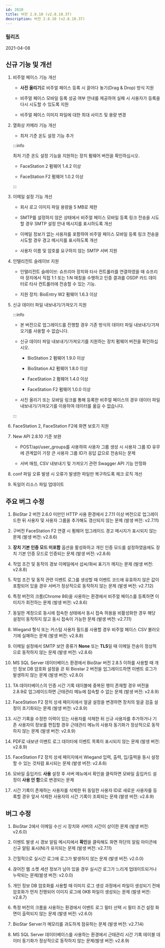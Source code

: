 ```yaml
---
id: 2810
title: 버전 2.8.10 (v2.8.10.37)
description: 버전 2.8.10 (v2.8.10.37)
---
```


### 릴리즈

2021-04-08

## 신규 기능 및 개선

1. 비주얼 페이스 기능 개선

    * **사진 올리기**로 비주얼 페이스 등록 시 끌어다 놓기(Drag & Drop) 방식 지원

    * 비주얼 페이스 모바일 등록 성공 여부 안내를 제공하여 실패 시 사용자가 등록을 다시 시도할 수 있도록 지원

    * 비주얼 페이스 이미지 파일에 대한 최대 사이즈 및 용량 변경

1. 열화상 카메라 기능 개선

    * 최저 기준 온도 설정 기능 추가

    :::info

    최저 기준 온도 설정 기능을 지원하는 장치 펌웨어 버전을 확인하십시오.

    * FaceStation 2 펌웨어 1.4.2 이상

    * FaceStation F2 펌웨어 1.0.2 이상

    :::

1. 이메일 설정 기능 개선

    * 회사 로고 이미지 파일 용량을 5 MB로 제한

    * SMTP를 설정하지 않은 상태에서 비주얼 페이스 모바일 등록 링크 전송을 시도할 경우 SMTP 설정 안내 메시지를 표시하도록 개선

    * 이메일 정보가 없는 사용자를 포함하여 비주얼 페이스 모바일 등록 링크 전송을 시도할 경우 경고 메시지를 표시하도록 개선

    * 사용자 이름 및 암호를 요구하지 않는 SMTP 서버 지원
  
1. 인텔리전트 슬레이브 지원

    * 인텔리전트 슬레이브: 슈프리마 장치와 타사 컨트롤러를 연결하였을 때 슈프리마 장치에서 직접 1:1 또는 1:N 매칭을 수행하고 인증 결과를 OSDP 카드 데이터로 타사 컨트롤러에 전송할 수 있는 기능.

    * 지원 장치: BioEntry W2 펌웨어 1.6.3 이상


1. 신규 데이터 파일 내보내기/가져오기 지원

    :::info

    * 본 버전으로 업그레이드를 진행할 경우 기존 방식의 데이터 파일 내보내기/가져오기를 사용할 수 없습니다.

    * 신규 데이터 파일 내보내기/가져오기를 지원하는 장치 펌웨어 버전을 확인하십시오.

        * BioStation 2 펌웨어 1.9.0 이상

        * BioStation A2 펌웨어 1.8.0 이상

        * FaceStation 2 펌웨어 1.4.0 이상

        * FaceStation F2 펌웨어 1.0.0 이상

    * 사진 올리기 또는 모바일 링크를 통해 등록한 비주얼 페이스의 경우 데이터 파일 내보내기/가져오기를 이용하여 데이터를 옮길 수 없습니다.

    :::

1. FaceStation 2, FaceStation F2에 화면 보호기 지원
  
1. New API 2.8.10 기준 보완

    * POST/api/user_groups를 사용하여 사용자 그룹 생성 시 사용자 그룹 ID 유무에 관계없이 가장 큰 사용자 그룹 ID가 응답 값으로 전송되는 문제

    * 서버 매칭, CSV 내보내기 및 가져오기 관련 Swagger API 기능 안정화
  
1. conf 파일 오류 발생 시 오류가 발생한 파일만 복구하도록 체크 로직 개선
  
1. 독일어 리소스 파일 업데이트

## 주요 버그 수정

1. BioStar 2 버전 2.6.0 미만인 HTTP 사용 환경에서 2.7.11 이상 버전으로 업그레이드한 뒤 사용자 및 사용자 그룹을 추가해도 갱신되지 않는 문제 (발생 버전: v2.7.11)

1. 구버전 FaceStation F2 연결 시 펌웨어 업그레이드 경고 메시지가 표시되지 않는 문제 (발생 버전: v2.8.6)

1. **장치 기본 인증 모드 미포함** 옵션을 활성화하고 개인 인증 모드를 설정하였음에도 장치 기본 인증 모드로 인증되는 문제 (발생 버전: v2.8.6)

1. 작업 조건 및 동작의 경보 이메일에서 섭씨/화씨 표기가 깨지는 문제 (발생 버전: v2.8.8)

1. 작업 조건 및 동작 관련 이벤트 로그를 생성할 때 이벤트 코드에 유효하지 않은 값이 포함되어 있을 경우 서버가 정상적으로 동작하지 않는 문제 (발생 버전: v2.7.12)

1. 특정 버전의 크롬(Chrome 86)을 사용하는 환경에서 비주얼 페이스를 등록하면 이미지가 회전하는 문제 (발생 버전: v2.8.6)

1. 동일한 계정으로 동시에 접속한 상태에서 동시 접속 허용을 비활성화한 경우 해당 설정이 동작하지 않고 동시 접속이 가능한 문제 (발생 버전: v2.7.11)

1. Wiegand 형식 또는 커스텀 사용자 필드를 사용할 경우 비주얼 페이스 CSV 불러오기에 실패하는 문제 (발생 버전: v2.8.8)

1. 이메일 설정에서 SMTP 보안 종류가 **None** 또는 **TLS**일 때 이메일 전송이 정상적으로 동작하지 않는 문제 (발생 버전: v2.8.6)

1. MS SQL Server 데이터베이스 환경에서 BioStar 버전 2.8.5 이하를 사용할 때 개인 정보 DB 암호화 설정을 끈 뒤 Biostar 2 버전을 업그레이드하면 이벤트 로그가 발생하지 않는 문제 (발생 버전: v2.8.0)

1. TA 데이터베이스의 인증 시간 기록 테이블에 중복된 행이 존재할 경우 버전을 2.8.9로 업그레이드하면 근태관리 메뉴에 접속할 수 없는 문제 (발생 버전: v2.8.9)

1. FaceStation F2 장치 상세 페이지에서 얼굴 설정을 변경하면 장치의 얼굴 검출 설정이 초기화되는 문제 (발생 버전: v2.8.9)

1. 시간 기록을 수정한 이력이 있는 사용자를 삭제한 뒤 신규 사용자를 추가하거나 기존 사용자의 정보를 편집할 경우 근태관리 메뉴의 사용자 동기화가 정상적으로 동작하지 않는 문제 (발생 버전: v2.8.9)

1. PDF로 내보낸 이벤트 로그 데이터에 이벤트 목록이 표시되지 않는 문제 (발생 버전: v2.8.9)

1. FaceStation F2 장치 상세 페이지에서 Wiegand 입력, 출력, 입/출력을 동시 설정할 수 있는 것처럼 표시되는 문제 (발생 버전: v2.8.6)

1. 모바일 출입카드 **사용** 설정 후 서버 메뉴에서 확인을 클릭하면 모바일 출입카드 설정이 **사용 안 함**으로 변경되는 문제

1. 시간 기록이 존재하는 사용자를 삭제한 뒤 동일한 사용자 ID로 새로운 사용자를 등록할 경우 앞서 삭제한 사용자의 시간 기록이 조회되는 문제 (발생 버전: v2.8.9)

## 버그 수정

1. BioStar 2에서 이메일 수신 시 장치와 서버의 시간이 상이한 문제 (발생 버전: v2.6.0)

1. 이벤트 발생 시 경보 알림 메시지에서 **확인**을 클릭해도 화면 하단의 알림 아이콘에 신규 알림 표시(N)가 유지되는 문제 (발생 버전: v2.7.11)

1. 간헐적으로 실시간 로그에 로그가 발생하지 않는 문제 (발생 버전: v2.0.0)

1. 끊어진 웹 소켓 세션 정보가 남아 있을 경우 실시간 로그가 느리게 업데이트되거나 누락되는 문제(발생 버전: v2.0.0)

1. 개인 정보 DB 암호화를 사용할 때 이미지 로그 생성 과정에서 파일이 생성되기 전에 암호화가 먼저 진행되어 이미지 로그에 0KB 파일이 생성되는 문제 (발생 버전: v2.8.7)

1. 특정 버전의 크롬을 사용하는 환경에서 이벤트 로그 필터 선택 시 필터 조건 설정 화면이 출력되지 않는 문제 (발생 버전: v2.6.0)

1. BioStar Server가 메모리를 과도하게 점유하는 문제 (발생 버전: v2.7.14)

1. MS SQL Server 데이터베이스를 사용하는 환경에서 근태관리 시간 기록 테이블 데이터 동기화가 정상적으로 동작하지 않는 문제(발생 버전: v2.8.9)